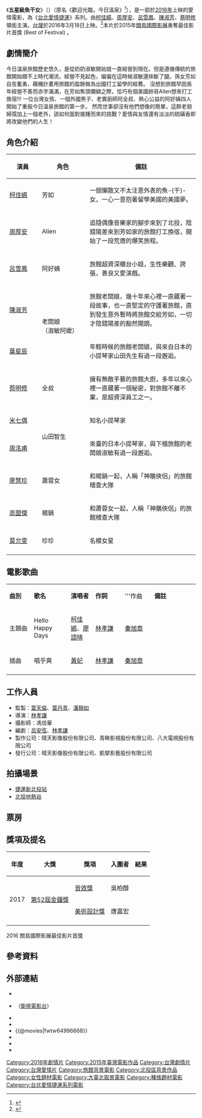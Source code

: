 {{TA
|1=zh-hans:鱼干;zh-hant:魚干;
}}
{{Infobox Film
| name           = 五星級魚-{干}-女
| original_name  = ''{{lang|en|Welcome To The Happy Days}}''
| image          = 
| image_size     =
| caption        = 
| based_on       = 
| 監製           =[[葉天倫|葉天倫]] 
| 導演           =[[林孝謙|林孝謙]]
| 編劇           =[[呂安弦|呂安弦]]、[[林孝謙|林孝謙]]
| 主演           =[[柯佳嬿|柯佳嬿]]、[[周厚安|周厚安]]、[[呂雪鳳|呂雪鳳]]、[[陳淑芳|陳淑芳]]、[[蔡明修|蔡明修]]
| 製片商         = 晴天影像股份有限公司、八大電視股份有限公司
| 發行商         = 凱擘影藝股份有限公司
| 產地           = {{台灣電影產地}}
| 上映日期       = {{film date|2016|03|18|}}{{flagicon|TWN}}
| 語言           = [[中華民國國語|國語]] 
| 票房          = 新台幣500萬元<ref>{{Cite web |url=http://www.appledaily.com.tw/realtimenews/article/new/20161221/1017491/ |title=【台灣年度票房】豬哥亮《大尾2》淪老二　武林盟主是他... |accessdate=2017-01-05 |archive-date=2017-08-03 |archive-url=https://web.archive.org/web/20170803090022/http://www.appledaily.com.tw/realtimenews/article/new/20161221/1017491/ |dead-url=no }}</ref>
| tw_name        = 
}}

《'''五星級魚干女'''》（{{lang-en|'''''Welcome To The Happy Days'''''}}）（原名《歡迎光臨，今日溫泉》<ref>{{cite news|author=|title=歡迎光臨今日溫泉入選韓國富川影展|url=http://www.cna.com.tw/news/amov/201506190018-1.aspx|accessdate=2015-06-19|newspaper=中央社|date=2015-06-19|archive-date=2016-03-04|archive-url=https://web.archive.org/web/20160304125001/http://www.cna.com.tw/news/amov/201506190018-1.aspx|dead-url=no}}</ref>），是一部於[[2016年電影列表|2016年]]上映的愛情電影，為《[[台北愛情捷運系列電影|台北愛情捷運]]》系列。由[[柯佳嬿|柯佳嬿]]、[[周厚安|周厚安]]、[[呂雪鳳|呂雪鳳]]、[[陳淑芳|陳淑芳]]、[[蔡明修|蔡明修]]領銜主演。[[台灣|台灣]]於2016年3月18日上映。<ref>{{cite news|author=|title="魚-{乾}-女後援會" 柯佳嬿靠山好強|url=http://ent.ltn.com.tw/news/breakingnews/1459603|accessdate=2015-09-29|newspaper=自由時報|date=2015-09-29}}</ref>本片於2015年[[關島國際影展|關島國際影展]]勇奪最佳影片首獎 (Best of Festival) 。

== 劇情簡介 ==
今日溫泉旅館歷史悠久，是從奶奶淑敏開始就一直經營到現在。但是遵循傳統的旅館開始跟不上時代潮流，經營不見起色，偏偏在這時候淑敏還摔斷了腿。孫女芳如自告奮勇，藉機計畫用旅館的盈餘做為出國打工留學的經費。
沒想到旅館早因長年經營不善而赤字滿滿，在芳如焦頭爛額之際，恰巧有個美國帥哥Allen想來打工換宿!!! 一位台灣女孩、一個外國男子、老實廚師阿全叔、熱心公益的阿好姨四人開始了重振今日溫泉旅館的第一步。
然而世事卻沒有他們想像的簡單，這群老弱婦孺加上一個老外，該如何面對接踵而來的挑戰？愛情與友情還有淡淡的硫磺香即將改變他們的人生！
 

== 角色介紹 ==
{| border="2" cellpadding="4" cellspacing="1" style="background: #f9f9f9;font-size:90%; border: 1px #aaa solid; border-collapse: collapse;"
|- bgcolor="#B0C4DE" align="center"
!width=100|演員
!width=150|角色
!width=400|備註
|-
![[柯佳嬿|柯佳嬿]]
! 芳如
|一個懶散又不太注意外表的魚-{干}-女，一心一意抱著留學美國的美國夢。 
|-
![[周厚安|周厚安]]
! Allen
|追隨偶像音樂家的腳步來到了北投，陰錯陽差來到芳如家的旅館打工換宿，開始了一段荒唐的爆笑旅程。 
|-
![[呂雪鳳|呂雪鳳]]
!阿好姨
|旅館超資深櫃台小姐，生性樂觀、誇張，善良又愛演戲。 
|-
![[陳淑芳|陳淑芳]]
! rowspan="2"|老闆娘<br>（淑敏阿嬤）
| 旅館老闆娘，幾十年來心裡一直藏著一段故事，也一直堅定的守護著旅館，直到發生意外暫時將旅館交給芳如，一切才陰錯陽差的豁然開朗。
|-
![[葉星辰|葉星辰]]
|年輕時候的旅館老闆娘，與來自日本的小提琴家山田先生有過一段邂逅。 
|-
![[蔡明修|蔡明修]]
! 全叔
| 擁有無敵手藝的旅館大廚，多年以來心裡一直藏著一個秘密，對旅館不離不棄，是超資深員工之一。
|-
![[米七偶|米七偶]]
! rowspan="2"|山田智生 
|知名小提琴家
|-
![[周洺甫|周洺甫]]
| 來臺的日本小提琴家，與下榻旅館的老闆娘淑敏有過一段邂逅。
|-
![[廖慧珍|廖慧珍]]
! 蕭蓉女
|和楊鍋一起，人稱「神鵰俠侶」的旅館稽查大隊
|-
![[高盟傑|高盟傑]]
! 楊鍋
|和蕭蓉女一起，人稱「神鵰俠侶」的旅館稽查大隊
|-
![[莫允雯|莫允雯]]
! 珍珍
|名模女星
|-
|}

== 電影歌曲 ==
{|class="wikitable" style="text-align:center;width:80%"
|- style="width:100%; background:green; color:snow"
|style="width:10%"|'''曲別'''||style="width:15%"|'''歌名'''||style="width:10%"|'''演唱者'''||style="width:12%"|'''作詞'''||style="width:12%"|'''作曲||style="width:18%"|'''備註'''
|-
|主題曲|| Hello Happy Days ||[[柯佳嬿|柯佳嬿]]、[[廖語晴|廖語晴]]||[[林孝謙|林孝謙]]||[[秦旭章|秦旭章]]||
|-
|插曲|| 唱乎爽 || [[黃妃|黃妃]] || [[林孝謙|林孝謙]] || [[秦旭章|秦旭章]] ||
|-
|}

== 工作人員 ==
*監製：[[葉天倫|葉天倫]]、[[葉丹青|葉丹青]]、[[潘靜如|潘靜如]]
*導演：[[林孝謙|林孝謙]]
*攝影師：馮信華
*編劇：[[呂安弦|呂安弦]]、[[林孝謙|林孝謙]]
*製作公司：晴天影像股份有限公司、青睞影視股份有限公司、八大電視股份有限公司
*發行公司：晴天影像股份有限公司、凱擘影藝股份有限公司

== 拍攝場景 ==
* [[捷運新北投站|捷運新北投站]]
* [[地熱谷|北投地熱谷]]

== 票房 ==
==獎項及提名==
{| class="wikitable"
|-
! 年度
! 大獎
! 獎項
! 入圍者
! 結果
|-
| rowspan="2" align=center|2017
| rowspan="2"|[[第52屆金鐘獎|第52屆金鐘獎]]
|[[金鐘獎音效獎|音效獎]]
|吳柏醇
| {{nom}}
|-
|[[金鐘獎美術設計獎|美術設計獎]]
|唐嘉宏
| {{nom}}
|-
|}
2016 關島國際影展最佳影片首獎

== 參考資料 ==
{{reflist}}

== 外部連結 ==
* {{facebook|welcometothehappydays}}
* {{facebook|METROofLOVE|台北愛情捷運系列電影}}（[[衛視電影台|衛視電影台]]）
* {{hkmdb title|18711}}
* {{Yahoomovie id|6115}}
* {{@movies|fwtw64996668}}
* {{Mtime|230428}}
* {{douban}}
* {{imdb title|4996668}}

[[Category:2016年劇情片|Category:2016年劇情片]]
[[Category:2015年臺灣電影作品|Category:2015年臺灣電影作品]]
[[Category:台灣劇情片|Category:台灣劇情片]]
[[Category:台灣愛情片|Category:台灣愛情片]]
[[Category:旅館背景電影|Category:旅館背景電影]]
[[Category:北投區背景作品|Category:北投區背景作品]]
[[Category:女性題材電影|Category:女性題材電影]]
[[Category:大臺北取景電影|Category:大臺北取景電影]]
[[Category:種族題材電影|Category:種族題材電影]]
[[Category:台北愛情捷運系列電影|Category:台北愛情捷運系列電影]]